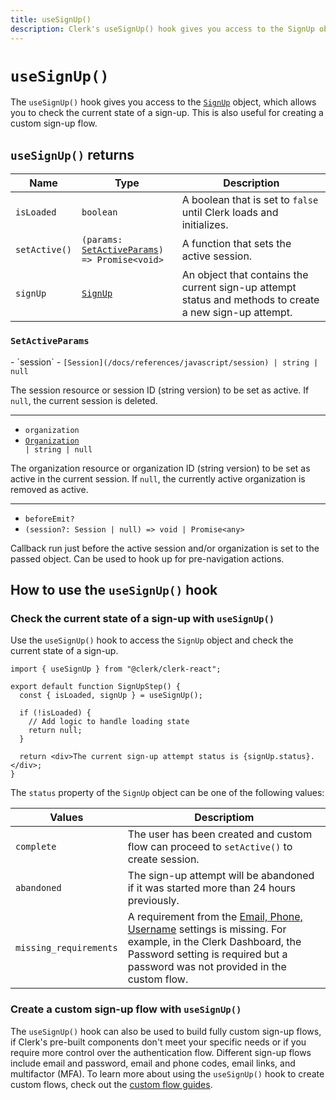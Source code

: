 ```yaml
---
title: useSignUp()
description: Clerk's useSignUp() hook gives you access to the SignUp object, which allows you to check the current state of a sign-up.
---
```


# `useSignUp()`

The `useSignUp()` hook gives you access to the [`SignUp`](/docs/references/javascript/sign-up/sign-up) object, which allows you to check the current state of a sign-up. This is also useful for creating a custom sign-up flow.

## `useSignUp()` returns

| Name | Type | Description |
| - | - | - |
| `isLoaded` | `boolean` | A boolean that is set to `false` until Clerk loads and initializes. |
| `setActive()` | <code>(params: [SetActiveParams](#set-active-params)) => Promise\<void></code> | A function that sets the active session. |
| `signUp` | [`SignUp`](/docs/references/javascript/sign-up/sign-up) | An object that contains the current sign-up attempt status and methods to create a new sign-up attempt. |

### `SetActiveParams`

<Properties>
  - `session`
  - <code>[Session](/docs/references/javascript/session) | string | null</code>

  The session resource or session ID (string version) to be set as active. If `null`, the current session is deleted.

  ---

  - `organization`
  - <code>[Organization](/docs/references/javascript/organization/organization) | string | null</code>

  The organization resource or organization ID (string version) to be set as active in the current session. If `null`, the currently active organization is removed as active.

  ---

  - `beforeEmit?`
  - `(session?: Session | null) => void | Promise<any>`

  Callback run just before the active session and/or organization is set to the passed object. Can be used to hook up for pre-navigation actions.
</Properties>

## How to use the `useSignUp()` hook

### Check the current state of a sign-up with `useSignUp()`

Use the `useSignUp()` hook to access the `SignUp` object and check the current state of a sign-up.

```tsx {{ prettier: false, filename: 'sign-up-step.tsx' }}
import { useSignUp } from "@clerk/clerk-react";

export default function SignUpStep() {
  const { isLoaded, signUp } = useSignUp();

  if (!isLoaded) {
    // Add logic to handle loading state
    return null;
  }

  return <div>The current sign-up attempt status is {signUp.status}.</div>;
}
```

The `status` property of the `SignUp` object can be one of the following values:

| Values | Descriptiom |
| - | - |
| `complete` | The user has been created and custom flow can proceed to `setActive()` to create session. |
| `abandoned` | The sign-up attempt will be abandoned if it was started more than 24 hours previously. |
| `missing_requirements` | A requirement from the [Email, Phone, Username](https://dashboard.clerk.com/last-active?path=user-authentication/email-phone-username) settings is missing. For example, in the Clerk Dashboard, the Password setting is required but a password was not provided in the custom flow. |

### Create a custom sign-up flow with `useSignUp()`

The `useSignUp()` hook can also be used to build fully custom sign-up flows, if Clerk's pre-built components don't meet your specific needs or if you require more control over the authentication flow. Different sign-up flows include email and password, email and phone codes, email links, and multifactor (MFA). To learn more about using the `useSignUp()` hook to create custom flows, check out the [custom flow guides](https://clerk.com/docs/custom-flows/overview).
